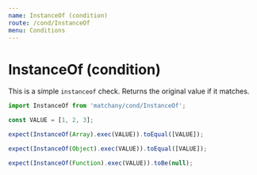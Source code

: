 ```yaml
---
name: InstanceOf (condition)
route: /cond/InstanceOf
menu: Conditions
---
```


# InstanceOf (condition)

This is a simple `instanceof` check. Returns the original value if it matches.

```js
import InstanceOf from 'matchany/cond/InstanceOf';

const VALUE = [1, 2, 3];

expect(InstanceOf(Array).exec(VALUE)).toEqual([VALUE]);

expect(InstanceOf(Object).exec(VALUE)).toEqual([VALUE]);

expect(InstanceOf(Function).exec(VALUE)).toBe(null);
```

